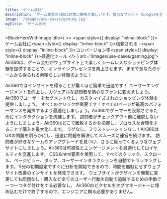 ```yaml
---
title: 'ゲーム会社'
description: 'ゲーム業界のSEOは非常に競争が激しいです。強力なブランド（Googleを含む）が検索結果を支配しており、非効率性の余地はほとんどありません。'
image: '/images/use-cases/gaming.jpg'
ogTitle: 'ゲーム会社'
---
```


<BlockHeroWithImage title={
    <>
      <span style={{ display: "inline-block" }}>ゲーム会社に</span><span style={{ display: "inline-block" }}>信頼される –</span><span style={{ display: "inline-block" }}>コンバージョン率</span><span style={{ display: "inline-block" }}>最適化ツール</span>
    </>
  } src='/images/use-cases/gaming.jpg'>
  Air360は、ゲーム会社がウェブサイト上で楽しくシームレスなショッピング体験を提供することで、オンラインプレゼンスを向上させます。まるであなたのゲームから得られる素晴らしい体験のように！
</BlockHeroWithImage>

<BlockTestimonial name='Aircaribes' src='/logo-brand/air-caraibes.svg'>
  Air360ではインサイトを得ることが驚くほど簡単で迅速です！
</BlockTestimonial>

<SlideFeature title='Air360でゲーム会社の成長を加速'>
  <Slide title='コンバージョンにつながる体験を' src='/images/use-cases/slides/slide1.webp' shadow={false}>
    ユーザーエンゲージメントを向上し、カジュアルな訪問者を熱心なファンに変えましょう。Air360でユーザーをセグメント化し、カスタマイズされたショッピング体験を提供しましょう。
  </Slide>
  <Slide title='各ページの最高のバージョンを' src='/images/use-cases/slides/slide2.webp' shadow={false}>
    すべてのクリックが重要です！すべてのページが最高のパフォーマンスを発揮するよう最適化しましょう。Air360でゲーマーを没頭させるためにインタラクションを洗練します。
  </Slide>
  <Slide title='購入体験をシンプルに' src='/images/use-cases/slides/slide3.webp' shadow={false}>
    訪問者がチェックアウト前に離脱しないようにしましょう。Air360はどこで離脱するかを把握し、プロセスを合理化することで購入を最大化します。
  </Slide>
  <Slide title='サイトをスムーズに運営' src='/images/use-cases/slides/slide4.webp' shadow={false}>
    ラグなし、フラストレーションなし！Air360はUXの問題を明らかにし、迅速に問題を解決してスムーズに運営を続けます。
  </Slide>
  <Slide title='お客様の幸せを第一に' src='/images/use-cases/slides/slide5.webp' shadow={false}>
    訪問者が好きなゲームやアップグレードを見つけ、さらに戻ってくるようなウェブサイトにしましょう。Air360は可視性とエンゲージメントを最適化してロイヤルティを促進します。
  </Slide>
</SlideFeature>

<GalleryBlocks title='Air360の強み'>
  <Block title='自動トラッキング' icon='robot-astromech' color='orange'>
    CSS＆html要素を使用して、すべてのクリック、スクロール、ページビュー、タップ、ユーザーインタラクションを自動でトラッキングします。
  </Block>
  <Block title='すぐに分析を開始' icon='bolt' color='purple'>
    5分の初期設定ですぐに分析を開始できるので、時間を無駄にせずウェブサイト改善のインサイトを発見できます。
  </Block>
  <Block title='タグ不要' icon='tag' color='orange'>
    ウェブサイトがデザインを頻繁に変更しても問題なし！購入など全てのユーザー行動を自動で追跡するための手動で一つ一つタグ付けをする必要なし。
  </Block>
  <Block title='ノーコード' icon='code' color='purple'>
    Air360のピクセルをタグマネージャーに埋め込むだけで終了するので、エンジニアに頼る必要がありません。
  </Block>
</GalleryBlocks>

<BlockSection lp>
  <LaundryList lang="ja" items={['コンバージョンにつながる体験を', '各ページの最高のバージョンを', '購入体験をシンプルに', 'サイトをスムーズに運営', 'お客様の幸せを第一に']} />
</BlockSection>

<BlockFeature title='最高のユーザー体験を作るために必要なすべて'>
  <Feature name='自動トラッキング' icon='robot-astromech' />
  <Feature name='カスタムデータ収集' icon='database' />
  <Feature name='コード不要のエラー検出' icon='message-exclamation' />
  <Feature name='高度なセグメント' icon='square-kanban' />
  <Feature name='ファネル分析' icon='filter-circle-dollar' />
  <Feature name='ユーザージャーニー' icon='cart-shopping' />
  <Feature name='オンページ分析' icon='user-magnifying-glass' />
  <Feature name='セッションリプレイ' icon='clapperboard-play' />
</BlockFeature>

<BlockSection className='mb-15'>
  <IncreaseConversionWrapper />
</BlockSection>
